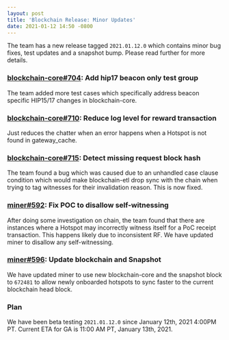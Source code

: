 ```yaml
---
layout: post
title: 'Blockchain Release: Minor Updates'
date: 2021-01-12 14:50 -0800
---
```


The team has a new release tagged `2021.01.12.0` which contains minor bug fixes, test updates and a
snapshot bump. Please read further for more details.

<!--truncate-->

### [blockchain-core#704](https://github.com/helium/blockchain-core/pull/704): Add hip17 beacon only test group

The team added more test cases which specifically address beacon specific HIP15/17 changes in
blockchain-core.

### [blockchain-core#710](https://github.com/helium/blockchain-core/pull/710): Reduce log level for reward transaction

Just reduces the chatter when an error happens when a Hotspot is not found in gateway_cache.

### [blockchain-core#715](https://github.com/helium/blockchain-core/pull/715): Detect missing request block hash

The team found a bug which was caused due to an unhandled case clause condition which would make
blockchain-etl drop sync with the chain when trying to tag witnesses for their invalidation reason.
This is now fixed.

### [miner#592](https://github.com/helium/miner/pull/592): Fix POC to disallow self-witnessing

After doing some investigation on chain, the team found that there are instances where a Hotspot may
incorrectly witness itself for a PoC receipt transaction. This happens likely due to inconsistent
RF. We have updated miner to disallow any self-witnessing.

### [miner#596](https://github.com/helium/miner/pull/596): Update blockchain and Snapshot

We have updated miner to use new blockchain-core and the snapshot block to `672481` to allow newly
onboarded hotspots to sync faster to the current blockchain head block.

### Plan

We have been beta testing `2021.01.12.0` since January 12th, 2021 4:00PM PT. Current ETA for GA is
11:00 AM PT, January 13th, 2021.
